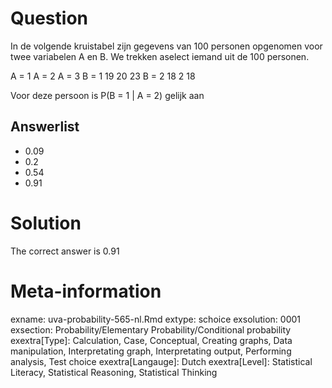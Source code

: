 Question
========

In de volgende kruistabel zijn gegevens van 100 personen opgenomen voor twee variabelen A en B. We trekken aselect iemand uit de 100 personen.

A = 1 A = 2 A = 3
B = 1 19 20 23
B = 2 18 2 18

Voor deze persoon is P(B = 1 | A = 2) gelijk aan 

Answerlist
----------
* 0.09
* 0.2
* 0.54
* 0.91

Solution
========

The correct answer is  0.91 

Meta-information
================
exname: uva-probability-565-nl.Rmd 
extype: schoice 
exsolution: 0001 
exsection: Probability/Elementary Probability/Conditional probability
exextra[Type]: Calculation, Case, Conceptual, Creating graphs, Data manipulation, Interpretating graph, Interpretating output, Performing analysis, Test choice 
exextra[Langauge]: Dutch 
exextra[Level]: Statistical Literacy, Statistical Reasoning, Statistical Thinking 
